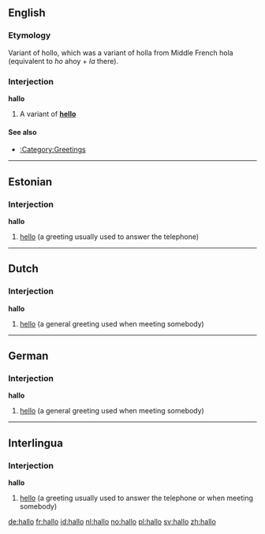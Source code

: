 ==English==

===Etymology ===
Variant of hollo, which was a variant of holla from Middle French hola (equivalent to ''ho'' ahoy + ''la'' there).

===Interjection===
'''hallo'''

# A variant of '''[[hello]]'''

====See also====
*[[:Category:Greetings]]


----

==Estonian==
===Interjection===
'''hallo'''

#[[hello]] (a greeting usually used to answer the telephone)


----

==Dutch==

===Interjection===
'''hallo'''

#[[hello]] (a general greeting used when meeting somebody)


----

==German==

===Interjection===
'''hallo'''

#[[hello]] (a general greeting used when meeting somebody)


----

==Interlingua==

===Interjection===
'''hallo'''

#[[hello]] (a greeting usually used to answer the telephone or when meeting somebody)

[[de:hallo]]
[[fr:hallo]]
[[id:hallo]]
[[nl:hallo]]
[[no:hallo]]
[[pl:hallo]]
[[sv:hallo]]
[[zh:hallo]]